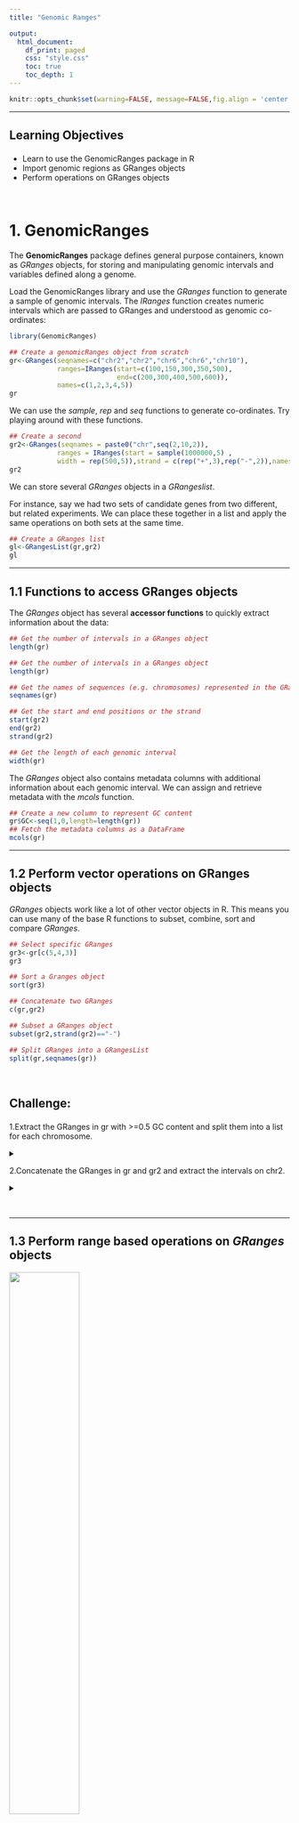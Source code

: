 ```yaml
---
title: "Genomic Ranges"

output:
  html_document:
    df_print: paged
    css: "style.css"
    toc: true
    toc_depth: 1
---
```


<head>
<script src="https://kit.fontawesome.com/ece750edd7.js" crossorigin="anonymous"></script>
</head>

```r
knitr::opts_chunk$set(warning=FALSE, message=FALSE,fig.align = 'center')
```

------------------------------------------------------------------------

## 

::: {.objectives}
<h2>

<i class="far fa-check-square"></i> Learning Objectives

</h2>

-   Learn to use the GenomicRanges package in R
-   Import genomic regions as GRanges objects
-   Perform operations on GRanges objects
:::

<br>

# 1. GenomicRanges

The **GenomicRanges** package defines general purpose containers, known as *GRanges* objects, for storing and manipulating genomic intervals and variables defined along a genome.

Load the GenomicRanges library and use the *GRanges* function to generate a sample of genomic intervals. The *IRanges* function creates numeric intervals which are passed to GRanges and understood as genomic co-ordinates:

```r
library(GenomicRanges)

## Create a genomicRanges object from scratch
gr<-GRanges(seqnames=c("chr2","chr2","chr6","chr6","chr10"),
            ranges=IRanges(start=c(100,150,300,350,500),
                           end=c(200,300,400,500,600)),
            names=c(1,2,3,4,5))
gr
```

We can use the *sample*, *rep* and *seq* functions to generate co-ordinates. Try playing around with these functions.

```r
## Create a second 
gr2<-GRanges(seqnames = paste0("chr",seq(2,10,2)),
            ranges = IRanges(start = sample(1000000,5) ,
            width = rep(500,5)),strand = c(rep("+",3),rep("-",2)),names=seq(1,5))
gr2
```

We can store several *GRanges* objects in a *GRangeslist*.

For instance, say we had two sets of candidate genes from two different, but related experiments. We can place these together in a list and apply the same operations on both sets at the same time.

```r
## Create a GRanges list
gl<-GRangesList(gr,gr2)
gl
```

------------------------------------------------------------------------

## 1.1 Functions to access GRanges objects

The *GRanges* object has several **accessor functions** to quickly extract information about the data:

```r
## Get the number of intervals in a GRanges object
length(gr)
```

```r
## Get the number of intervals in a GRanges object
length(gr)
```

```r
## Get the names of sequences (e.g. chromosomes) represented in the GRanges object
seqnames(gr)
```

```r
## Get the start and end positions or the strand
start(gr2)
end(gr2)
strand(gr2)
```

```r
## Get the length of each genomic interval
width(gr)
```

The *GRanges* object also contains metadata columns with additional information about each genomic interval. We can assign and retrieve metadata with the *mcols* function.

```r
## Create a new column to represent GC content
gr$GC<-seq(1,0,length=length(gr))
## Fetch the metadata columns as a DataFrame
mcols(gr)
```

------------------------------------------------------------------------

## 1.2 Perform vector operations on GRanges objects

*GRanges* objects work like a lot of other vector objects in R. This means you can use many of the base R functions to subset, combine, sort and compare *GRanges*.

```r
## Select specific GRanges
gr3<-gr[c(5,4,3)]
gr3
```

```r
## Sort a Granges object
sort(gr3)
```

```r
## Concatenate two GRanges
c(gr,gr2)
```

```r
## Subset a GRanges object
subset(gr2,strand(gr2)=="-")
```

```r
## Split GRanges into a GRangesList
split(gr,seqnames(gr))
```

<br>

::: {.challenge}
<h2>

<i class="fas fa-pencil-alt"></i> Challenge:

</h2>

1.Extract the GRanges in gr with \>=0.5 GC content and split them into a list for each chromosome.

<details>

<summary>

</summary>

::: {.solution}
<h2>

<i class="far fa-eye"></i> Solution:

</h2>

```r
gr_subset=subset(gr,GC>=0.5)
split(gr_subset,seqnames(gr_subset))
```
:::

</details>

2.Concatenate the GRanges in gr and gr2 and extract the intervals on chr2.

<details>

<summary>

</summary>

::: {.solution}
<h2>

<i class="far fa-eye"></i> Solution:

</h2>

```r
grc<-c(gr,gr2)
subset(grc,seqnames(grc)=="chr2")
```
:::

</details>
:::

<br>

------------------------------------------------------------------------

## 1.3 Perform range based operations on *GRanges* objects

![](images/GR.png){width="50%"}

The GenomicRanges package also has several useful functions to perform operations on *GRanges* objects based on the genomic intervals.

```r
## Get the promoter region around the start of the feature
promoters(gr2,upstream = 1000,downstream=1000)
```

```r
## Reduce overlapping ranges into a single range
reduce(gr)
```

```R
## Shift all the co-ordinates along
gr.shift<-shift(gr,100)
gr.shift
```

```r
## Find the overlaps between 2 sets of GRanges
fo<-findOverlaps(query = gr,subject = gr.shift)
fo
```

```r
## Use the subjectHits or queryHits functions to extract columns from the output
subjectHits(fo)
```

```r
## Merge the regions between 2 sets of GRanges
union(gr.shift,gr)
```

```r
## Get the overlapping regions between 2 sets of GRanges
intersect(gr.shift,gr)
```

```r
## What happens if we set all the shifted ranges to the minus strand?
strand(gr.shift)="-"
intersect(gr.shift,gr)
```

```r
## Strandedness is used in comparisons by default but we can turn this off:
intersect(gr.shift,gr,ignore.strand=T)
```

We can also perform operations on all of the *GRanges* in a *GRangesList* object:

```r
## We can perform operations on all items in the list
promoters(gl)
```

*GRangesList* objects also work with base R list functions like *lapply* and *unlist* but we will not cover that here.

<br>

::: {.challenge}
<h2>

<i class="fas fa-pencil-alt"></i> Challenge:

</h2>

1.There are many more functions in the [*Genomic Ranges*](https://bioconductor.org/packages/release/bioc/vignettes/GenomicRanges/inst/doc/GenomicRangesIntroduction.html) documentation as well as the [How To](https://bioconductor.org/packages/release/bioc/vignettes/GenomicRanges/inst/doc/GenomicRangesHOWTOs.pdf) document.

Read the documentation and see if you can figure out how to get the 1000 bases downstream of each of the ranges in gr2.

<details>

<summary>

</summary>

::: {.solution}
<h2>

<i class="far fa-eye"></i> Solution:

</h2>

```r
flank(gr2,1000,start=F)
```
:::

</details>

2.Create a new GRanges object called genes and find which genes overlap with the ranges in gr2.

```r
genes<-GRanges(seqnames=c("chr2","chr6","chr9"),ranges = IRanges(start=c(start(gr2)[c(1,3)],1000),width=100),strand="+",name=c("geneA","geneB","geneC"))
```

<details>

<summary>

</summary>

::: {.solution}
<h2>

<i class="far fa-eye"></i> Solution:

</h2>

```r
overlaps<-findOverlaps(query = genes,subject=gr2)
qh<-queryHits(overlaps)
qh<-unique(qh) ## Not necessary here, but will prevent repeats if genes overlapped with more than one region
genes[qh]$name
```

Note that it is also possible to string together GRanges operations with R *pipes* e.g.

```r
qh<-findOverlaps(query = genes,subject=gr2) |> queryHits() |> unique()
genes[qh]$name
```
:::

</details>
:::

<br>

------------------------------------------------------------------------

# 2. Importing files as Genomic Ranges

The *genomation* package has several useful functions to import annotation and sequencing files into R as *GRanges* objects.

We are going to work with annotation files from the Human hg19 reference genome. The file [*Ensembl.GRCh37.74.edited.genes.strict.bed*](http://bifx-core.bio.ed.ac.uk/genomes/human/hg19/annotation/Ensembl.GRCh37.74.edited.genes.strict.bed) contains gene annotations downloaded from the Ensembl database in **bed** format.

Load the **genomation** library and use the *readBed* function to read in the file. You can download the file from the link above and save it in your working directory. Or, you can read directly from the URL.

```r
library(genomation)
## Read in a bed file if it exists on your computer
#hg19.genes<-readBed("Ensembl.GRCh37.74.edited.genes.strict.bed")
## Read in a bed file from the web
hg19.genes<-readBed("http://bifx-core.bio.ed.ac.uk/genomes/human/hg19/annotation/Ensembl.GRCh37.74.edited.genes.strict.bed")
## Inspect the object
hg19.genes
```

Note that the GRanges object has a "slot" for seqinfo which can store the lengths of each chromosome and the genome they are derived from. Some functions make use of seqinfo, for instance when calculating the gaps in coverage of a GRanges object we need to know where the end of each chromosome is. This information is currently empty but we will see how to update it later.

```r
seqinfo(hg19.genes)
```

We can also use genomation to read in files that are not in a standard format using the *readGeneric* function. Let's update our hg19.genes object by reading a file with more information (metadata) about each gene.

This file contains the same gene annotations along with additional columns of information. The file is not in the strict **bed** format so we need to use the *readGeneric* function.

The *meta.cols* argument allows us to specify the column numbers to be read as metadata and how to name these.

```r

## This file contains the same gene annotations but has some extra columns in the table which we can also import.
hg19.genes<-readGeneric("http://bifx-core.bio.ed.ac.uk/genomes/human/hg19/annotation/Ensembl.GRCh37.74.edited.genes.bed",chr = 1,start = 2,end = 3,strand = 6,meta.cols = list(name=4,symbol=5,biotype=7))

## The meta.cols parameter is a list of metadata column numbers and the names we want to give them.
hg19.genes
```

We can use the metadata to filter our GRanges object using the *subset* function.

```r
##Get all protein coding genes
hg19.pc.genes<-subset(hg19.genes,biotype=="protein_coding")
hg19.pc.genes
```

::: {.resources}
<h2>

<i class="fas fa-book"></i> Further Learning

</h2>

There are several other import functions in *genomation*:

-   readBam() \#\#Import sequencing alignments.
-   readNarrowPeak() and readBroadPeak() \#\#Import ChIP-seq peak regions from commonly used peak caller tools.
-   gffToGRanges() \#\#Import GFF annotation files.
-   readTranscriptFeatures() \#\#Import a bed file and split it into promoter, exon and intron regions.
-   More...

*genomation* also has several analysis functions:

-   Perform additional operations on GRanges objects
-   Annotate GRanges objects with other features
-   Extract and visualise data across GRanges
-   More...

Take a look at the *genomation* [manual](https://www.bioconductor.org/packages/release/bioc/vignettes/genomation/inst/doc/GenomationManual.html) and [documentation](https://www.bioconductor.org/packages/release/bioc/manuals/genomation/man/genomation.pdf) to learn more.
:::

<br>

::: {.key-points}
<h2>

<i class="fas fa-thumbtack"></i> Key points

</h2>

## 

-   Store genomic co-ordinates and metadata in *GRanges* objects
-   Access information and perform operations on *GRanges* with functions from the *GenomicRanges* library.
-   The *genomation* library has functions to easily load annotation files and other genomics datasets.
-   All of the *Bioconductor* packages have very good documentation!
:::

<br>
